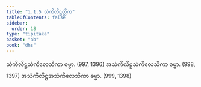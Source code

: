 ```yaml
---
title: "1.1.5 သံကိလိဋ္ဌတ္တိက"
tableOfContents: false
sidebar:
  order: 18
type: "tipitaka"
basket: "ab"
book: "dhs"
---
```



<DynamicBreadcrumb />

<Division number="5" book="dhs">

<Paragraph number="14" book="dhs">
သံကိလိဋ္ဌသံကိလေသိကာ ဓမ္မာ. (<Emphasis>997, 1396</Emphasis>)
</Paragraph>

<Paragraph number="15" book="dhs">
အသံကိလိဋ္ဌသံကိလေသိကာ ဓမ္မာ. (<Emphasis>998, 1397</Emphasis>)
</Paragraph>

<Paragraph number="16" book="dhs">
အသံကိလိဋ္ဌအသံကိလေသိကာ ဓမ္မာ. (<Emphasis>999, 1398</Emphasis>)
</Paragraph>
</Division>